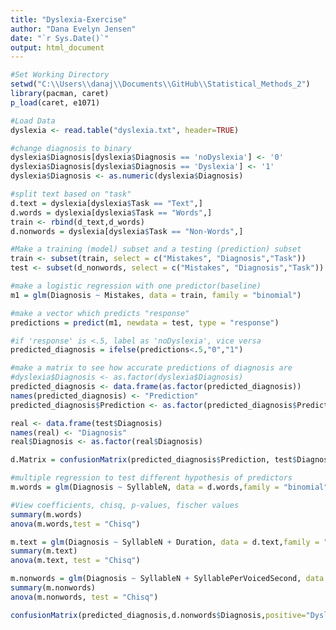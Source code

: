 ```yaml
---
title: "Dyslexia-Exercise"
author: "Dana Evelyn Jensen"
date: "`r Sys.Date()`"
output: html_document
---
```


```r
#Set Working Directory
setwd("C:\\Users\\danaj\\Documents\\GitHub\\Statistical_Methods_2")
library(pacman, caret)
p_load(caret, e1071)

#Load Data
dyslexia <- read.table("dyslexia.txt", header=TRUE)
```

```r
#change diagnosis to binary
dyslexia$Diagnosis[dyslexia$Diagnosis == 'noDyslexia'] <- '0'
dyslexia$Diagnosis[dyslexia$Diagnosis == 'Dyslexia'] <- '1'
dyslexia$Diagnosis <- as.numeric(dyslexia$Diagnosis)

#split text based on "task"
d.text = dyslexia[dyslexia$Task == "Text",]
d.words = dyslexia[dyslexia$Task == "Words",]
train <- rbind(d_text,d_words)
d.nonwords = dyslexia[dyslexia$Task == "Non-Words",]
```

```r
#Make a training (model) subset and a testing (prediction) subset
train <- subset(train, select = c("Mistakes", "Diagnosis","Task"))
test <- subset(d_nonwords, select = c("Mistakes", "Diagnosis","Task"))

#make a logistic regression with one predictor(baseline)
m1 = glm(Diagnosis ~ Mistakes, data = train, family = "binomial")

#make a vector which predicts "response"
predictions = predict(m1, newdata = test, type = "response")

#if 'response' is <.5, label as 'noDyslexia', vice versa
predicted_diagnosis = ifelse(predictions<.5,"0","1")

#make a matrix to see how accurate predictions of diagnosis are
#dyslexia$Diagnosis <- as.factor(dyslexia$Diagnosis)
predicted_diagnosis <- data.frame(as.factor(predicted_diagnosis))
names(predicted_diagnosis) <- "Prediction"
predicted_diagnosis$Prediction <- as.factor(predicted_diagnosis$Prediction)

real <- data.frame(test$Diagnosis)
names(real) <- "Diagnosis"
real$Diagnosis <- as.factor(real$Diagnosis)

d.Matrix = confusionMatrix(predicted_diagnosis$Prediction, test$Diagnosis)

#multiple regression to test different hypothesis of predictors
m.words = glm(Diagnosis ~ SyllableN, data = d.words,family = "binomial")

#View coefficients, chisq, p-values, fischer values
summary(m.words)
anova(m.words,test = "Chisq")

m.text = glm(Diagnosis ~ SyllableN + Duration, data = d.text,family = "binomial")
summary(m.text)
anova(m.text, test = "Chisq")

m.nonwords = glm(Diagnosis ~ SyllableN + SyllablePerVoicedSecond, data = d.nonwords, family = "binomial")
summary(m.nonwords)
anova(m.nonwords, test = "Chisq")

confusionMatrix(predicted_diagnosis,d.nonwords$Diagnosis,positive="Dyslexia")
```


